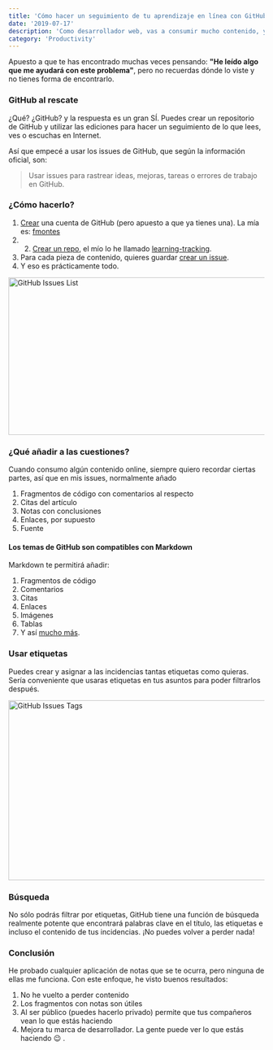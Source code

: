 ```yaml
---
title: 'Cómo hacer un seguimiento de tu aprendizaje en línea con GitHub'
date: '2019-07-17'
description: 'Como desarrollador web, vas a consumir mucho contenido, y necesitas un lugar donde guardar y poder volver en cualquier momento.'
category: 'Productivity'
---
```


Apuesto a que te has encontrado muchas veces pensando: **"He leído algo que me ayudará con este problema"**, pero no recuerdas dónde lo viste y no tienes forma de encontrarlo.

### GitHub al rescate
¿Qué? ¿GitHub? y la respuesta es un gran SÍ. Puedes crear un repositorio de GitHub y utilizar las ediciones para hacer un seguimiento de lo que lees, ves o escuchas en Internet.

Así que empecé a usar los issues de GitHub, que según la información oficial, son:

> Usar issues para rastrear ideas, mejoras, tareas o errores de trabajo en GitHub.


### ¿Cómo hacerlo?
1. [Crear](https://github.com/join) una cuenta de GitHub (pero apuesto a que ya tienes una). La mía es: [fmontes](https://github.com/fmontes)
2. 2. [Crear un repo](https://help.github.com/en/articles/create-a-repo), el mío lo he llamado [learning-tracking](https://github.com/fmontes/learning-tracking).
3. Para cada pieza de contenido, quieres guardar [crear un issue](https://help.github.com/en/articles/creating-an-issue).
4. Y eso es prácticamente todo.

<Image src="/images/blog/how-to-track-your-online-learning-withub/github-issues-list.jpg" alt="GitHub Issues List" width="653" height="310" />

### ¿Qué añadir a las cuestiones?
Cuando consumo algún contenido online, siempre quiero recordar ciertas partes, así que en mis issues, normalmente añado

1. Fragmentos de código con comentarios al respecto
2. Citas del artículo
3. Notas con conclusiones
4. Enlaces, por supuesto
5. Fuente

#### Los temas de GitHub son compatibles con Markdown

Markdown te permitirá añadir:

1. Fragmentos de código
2. Comentarios
3. Citas
4. Enlaces
5. Imágenes
6. Tablas
7. Y así [mucho más](https://guides.github.com/features/mastering-markdown/).

### Usar etiquetas
Puedes crear y asignar a las incidencias tantas etiquetas como quieras. Sería conveniente que usaras etiquetas en tus asuntos para poder filtrarlos después.

<Image src="/images/blog/how-to-track-your-online-learning-withub/github-issues-tags.jpg" alt="GitHub Issues Tags" width="699" height="354" />

### Búsqueda
No sólo podrás filtrar por etiquetas, GitHub tiene una función de búsqueda realmente potente que encontrará palabras clave en el título, las etiquetas e incluso el contenido de tus incidencias. ¡No puedes volver a perder nada!

### Conclusión
He probado cualquier aplicación de notas que se te ocurra, pero ninguna de ellas me funciona. Con este enfoque, he visto buenos resultados:

1. No he vuelto a perder contenido
2. Los fragmentos con notas son útiles
3. Al ser público (puedes hacerlo privado) permite que tus compañeros vean lo que estás haciendo
4. Mejora tu marca de desarrollador. La gente puede ver lo que estás haciendo 😉 .